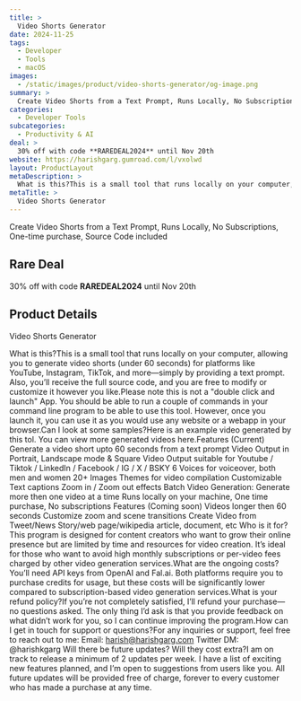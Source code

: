 ```yaml
---
title: >
  Video Shorts Generator
date: 2024-11-25
tags:
  - Developer
  - Tools
  - macOS
images:
  - /static/images/product/video-shorts-generator/og-image.png
summary: >
  Create Video Shorts from a Text Prompt, Runs Locally, No Subscriptions, One-time purchase, Source Code included
categories:
  - Developer Tools
subcategories:
  - Productivity & AI
deal: >
  30% off with code **RAREDEAL2024** until Nov 20th
website: https://harishgarg.gumroad.com/l/vxolwd
layout: ProductLayout
metaDescription: >
  What is this?This is a small tool that runs locally on your computer, allowing you to generate video shorts (under 60 seconds) for platforms like YouTube, Instagram, TikTok, and more—simply by providing a text prompt. Also, you’ll receive the full source code, and you are free to modify or customize it however you like.Please note this is not a "double click and launch" App. You should be able to run a couple of commands in your command line program to be able to use this tool. However, once you launch it, you can use it as you would use any website or a webapp in your browser.Can I look at some samples?Here is an example video generated by this tol. You can view more generated videos here.Features (Current) Generate a video short upto 60 seconds from a text prompt Video Output in Portrait, Landscape mode &amp; Square Video Output suitable for Youtube / Tiktok / LinkedIn / Facebook / IG / X / BSKY 6 Voices for voiceover, both men and women 20+ Images Themes for video compilation Customizable Text captions Zoom in / Zoom out effects Batch Video Generation: Generate more then one video at a time Runs locally on your machine, One time purchase, No subscriptions Features (Coming soon) Videos longer then 60 seconds Customize zoom and scene transitions Create Video from Tweet/News Story/web page/wikipedia article, document, etc Who is it for?This program is designed for content creators who want to grow their online presence but are limited by time and resources for video creation. It’s ideal for those who want to avoid high monthly subscriptions or per-video fees charged by other video generation services.What are the ongoing costs?You’ll need API keys from OpenAI and Fal.ai. Both platforms require you to purchase credits for usage, but these costs will be significantly lower compared to subscription-based video generation services.What is your refund policy?If you’re not completely satisfied, I’ll refund your purchase—no questions asked. The only thing I’d ask is that you provide feedback on what didn’t work for you, so I can continue improving the program.How can I get in touch for support or questions?For any inquiries or support, feel free to reach out to me: Email: harish@harishgarg.com Twitter DM: @harishkgarg Will there be future updates? Will they cost extra?I am on track to release a minimum of 2 updates per week. I have a list of exciting new features planned, and I’m open to suggestions from users like you. All future updates will be provided free of charge, forever to every customer who has made a purchase at any time.
metaTitle: >
  Video Shorts Generator
---
```

Create Video Shorts from a Text Prompt, Runs Locally, No Subscriptions, One-time purchase, Source Code included

## Rare Deal

30% off with code **RAREDEAL2024** until Nov 20th

## Product Details
Video Shorts Generator

What is this?This is a small tool that runs locally on your computer, allowing you to generate video shorts (under 60 seconds) for platforms like YouTube, Instagram, TikTok, and more—simply by providing a text prompt. Also, you’ll receive the full source code, and you are free to modify or customize it however you like.Please note this is not a "double click and launch" App. You should be able to run a couple of commands in your command line program to be able to use this tool. However, once you launch it, you can use it as you would use any website or a webapp in your browser.Can I look at some samples?Here is an example video generated by this tol. You can view more generated videos here.Features (Current) Generate a video short upto 60 seconds from a text prompt Video Output in Portrait, Landscape mode &amp; Square Video Output suitable for Youtube / Tiktok / LinkedIn / Facebook / IG / X / BSKY 6 Voices for voiceover, both men and women 20+ Images Themes for video compilation Customizable Text captions Zoom in / Zoom out effects Batch Video Generation: Generate more then one video at a time Runs locally on your machine, One time purchase, No subscriptions Features (Coming soon) Videos longer then 60 seconds Customize zoom and scene transitions Create Video from Tweet/News Story/web page/wikipedia article, document, etc Who is it for?This program is designed for content creators who want to grow their online presence but are limited by time and resources for video creation. It’s ideal for those who want to avoid high monthly subscriptions or per-video fees charged by other video generation services.What are the ongoing costs?You’ll need API keys from OpenAI and Fal.ai. Both platforms require you to purchase credits for usage, but these costs will be significantly lower compared to subscription-based video generation services.What is your refund policy?If you’re not completely satisfied, I’ll refund your purchase—no questions asked. The only thing I’d ask is that you provide feedback on what didn’t work for you, so I can continue improving the program.How can I get in touch for support or questions?For any inquiries or support, feel free to reach out to me: Email: harish@harishgarg.com Twitter DM: @harishkgarg Will there be future updates? Will they cost extra?I am on track to release a minimum of 2 updates per week. I have a list of exciting new features planned, and I’m open to suggestions from users like you. All future updates will be provided free of charge, forever to every customer who has made a purchase at any time.
